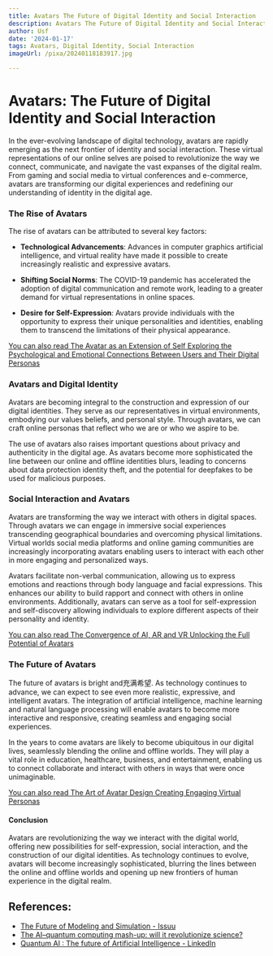 ```yaml
---
title: Avatars The Future of Digital Identity and Social Interaction
description: Avatars The Future of Digital Identity and Social Interaction
author: Usf
date: '2024-01-17'
tags: Avatars, Digital Identity, Social Interaction
imageUrl: /pixa/20240118183917.jpg

---
```

# Avatars: The Future of Digital Identity  and Social Interaction

In the ever-evolving  landscape of digital  technology, avatars are rapidly emerging as the next frontier of identity and social interaction. These virtual representations of our online selves are poised to revolutionize the way we connect, communicate, and navigate the vast expanses  of the digital realm. From gaming and social media to virtual conferences and e-commerce, avatars are transforming  our digital experiences and redefining our understanding  of identity in the digital age.

### The Rise of  Avatars

The rise of avatars can be attributed to several key factors:

- **Technological  Advancements**: Advances in computer graphics artificial intelligence, and virtual reality have made it possible to create increasingly realistic and expressive  avatars.

- **Shifting Social  Norms**: The COVID-19 pandemic has accelerated the adoption of digital communication and remote work, leading to  a greater  demand for virtual representations in online spaces.

-  **Desire for Self-Expression**: Avatars provide individuals with the opportunity to express their unique personalities and identities, enabling them to  transcend the  limitations of their physical appearance.

[You can also  read The Avatar as an Extension of Self Exploring the Psychological  and Emotional Connections Between Users and Their Digital Personas](The%20Avatar%20as%20an%20Extension%20of%20Self%20Exploring%20the%20Psychological%20and%20Emotional%20Connections%20Between%20Users%20and%20Their%20Digital%20Personas)


### Avatars and Digital Identity

Avatars are becoming integral to  the construction and  expression of our digital  identities. They serve as our representatives in virtual environments, embodying  our  values beliefs, and personal style.  Through avatars,  we can craft online personas that reflect who we are or who we aspire to be.

The use of avatars also raises important  questions about privacy and authenticity in the digital age. As  avatars become more sophisticated the line between our online  and offline identities blurs, leading to concerns about data protection identity theft, and the potential for  deepfakes to be used for malicious purposes.

### Social Interaction and Avatars

Avatars are transforming the way we interact with others in digital spaces.  Through avatars we can engage in immersive social experiences transcending geographical boundaries and overcoming physical limitations. Virtual worlds social media platforms and online gaming communities are increasingly incorporating avatars enabling users to interact with each other in more engaging and personalized ways.

Avatars  facilitate non-verbal communication, allowing us to express emotions and reactions through body language  and facial  expressions. This enhances our ability to build rapport and connect with others  in online environments. Additionally, avatars can serve as a tool for self-expression and self-discovery allowing individuals to explore different aspects of their personality and identity.

[You can also read  The Convergence of  AI, AR and VR Unlocking  the Full  Potential of Avatars](The%20Convergence%20of%20AI%2C%20AR%2C%20and%20VR%20Unlocking%20the%20Full%20Potential%20of%20Avatars)


### The Future of Avatars

The future of avatars  is  bright  and充满希望. As technology continues to advance, we can expect to see even more realistic, expressive, and  intelligent avatars. The integration of artificial intelligence,  machine  learning and natural  language processing will enable avatars to become more interactive and responsive, creating seamless and engaging social experiences.

In the years to come avatars are likely to become ubiquitous in our  digital lives,  seamlessly blending the online and offline worlds. They will play a  vital role in  education, healthcare,  business, and entertainment,  enabling us to connect  collaborate and interact with others in ways that were once unimaginable.

[You can also read The Art of Avatar Design Creating Engaging Virtual  Personas](The%20Art%20of%20Avatar%20Design%20Creating%20Engaging%20Virtual%20Personas)


#### Conclusion

Avatars are revolutionizing  the way we interact  with the  digital world, offering new possibilities for self-expression, social interaction, and the construction of our digital identities. As technology continues to evolve, avatars will become increasingly sophisticated, blurring the  lines  between the online and offline worlds and opening up new frontiers of human experience in the  digital realm.

## References:
- [The Future of Modeling and Simulation - Issuu](https://issuu.com/spp_plp/docs/the_future_of_modeling_and_simulation)
- [The AI–quantum computing mash-up: will it revolutionize science?](https://www.nature.com/articles/d41586-023-04007-0)
- [Quantum AI : The future of Artificial Intelligence - LinkedIn](https://www.linkedin.com/pulse/quantum-ai-future-artificial-intelligence-aakash-khadikar-1f)
